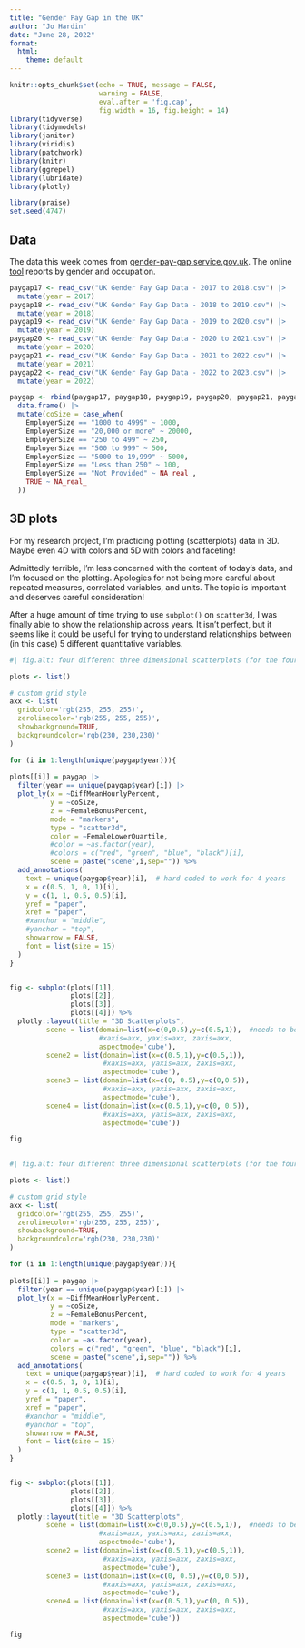 ```yaml
---
title: "Gender Pay Gap in the UK"
author: "Jo Hardin"
date: "June 28, 2022"
format:
  html:
    theme: default
---
```



```r
knitr::opts_chunk$set(echo = TRUE, message = FALSE, 
                      warning = FALSE,
                      eval.after = 'fig.cap', 
                      fig.width = 16, fig.height = 14)
library(tidyverse)
library(tidymodels)
library(janitor)
library(viridis)
library(patchwork)
library(knitr)
library(ggrepel)
library(lubridate)
library(plotly)

library(praise)
set.seed(4747)
```


## Data

The data this week comes from [gender-pay-gap.service.gov.uk](https://gender-pay-gap.service.gov.uk/viewing/download). The online [tool](https://www.ons.gov.uk/employmentandlabourmarket/peopleinwork/earningsandworkinghours/articles/findoutthegenderpaygapforyourjob/2016-12-09) reports by gender and occupation.


```r
paygap17 <- read_csv("UK Gender Pay Gap Data - 2017 to 2018.csv") |>
  mutate(year = 2017)
paygap18 <- read_csv("UK Gender Pay Gap Data - 2018 to 2019.csv") |>
  mutate(year = 2018)
paygap19 <- read_csv("UK Gender Pay Gap Data - 2019 to 2020.csv") |>
  mutate(year = 2019)
paygap20 <- read_csv("UK Gender Pay Gap Data - 2020 to 2021.csv") |>
  mutate(year = 2020)
paygap21 <- read_csv("UK Gender Pay Gap Data - 2021 to 2022.csv") |>
  mutate(year = 2021)
paygap22 <- read_csv("UK Gender Pay Gap Data - 2022 to 2023.csv") |>
  mutate(year = 2022)

paygap <- rbind(paygap17, paygap18, paygap19, paygap20, paygap21, paygap22) |>
  data.frame() |>
  mutate(coSize = case_when(
    EmployerSize == "1000 to 4999" ~ 1000,
    EmployerSize == "20,000 or more" ~ 20000,
    EmployerSize == "250 to 499" ~ 250,
    EmployerSize == "500 to 999" ~ 500,
    EmployerSize == "5000 to 19,999" ~ 5000,
    EmployerSize == "Less than 250" ~ 100,
    EmployerSize == "Not Provided" ~ NA_real_,
    TRUE ~ NA_real_
  ))

```


##  3D plots

For my research project, I'm practicing plotting (scatterplots) data in 3D.  Maybe even 4D with colors and 5D with colors and faceting!

Admittedly terrible, I'm less concerned with the content of today's data, and I'm focused on the plotting.  Apologies for not being 
more careful about repeated measures, correlated variables, and units.  The topic is important and deserves careful consideration!

After a huge amount of time trying to use `subplot()` on `scatter3d`, I was finally able to show the relationship across years.  It isn't perfect, but it seems like it could be useful for trying to understand relationships between (in this case) 5 different quantitative variables.

```r
#| fig.alt: four different three dimensional scatterplots (for the four years 2017, 2018, 2019, 2020).  in the three dimensional scatterplots, the following three variables are displayed -- difference in average hourly payment as a percent, size of the company, and female bonus percent.  additionally, the points are colored along the gradient of the variable measuring the percentage of females in the lower hourly pay quarter.

plots <- list()

# custom grid style
axx <- list(
  gridcolor='rgb(255, 255, 255)',
  zerolinecolor='rgb(255, 255, 255)',
  showbackground=TRUE,
  backgroundcolor='rgb(230, 230,230)'
)

for (i in 1:length(unique(paygap$year))){
  
plots[[i]] = paygap |>
  filter(year == unique(paygap$year)[i]) |>
  plot_ly(x = ~DiffMeanHourlyPercent,
          y = ~coSize,
          z = ~FemaleBonusPercent,
          mode = "markers",
          type = "scatter3d",
          color = ~FemaleLowerQuartile,
          #color = ~as.factor(year),
          #colors = c("red", "green", "blue", "black")[i],
          scene = paste("scene",i,sep="")) %>%
  add_annotations(
    text = unique(paygap$year)[i],  # hard coded to work for 4 years
    x = c(0.5, 1, 0, 1)[i],
    y = c(1, 1, 0.5, 0.5)[i],
    yref = "paper",
    xref = "paper",
    #xanchor = "middle",
    #yanchor = "top",
    showarrow = FALSE,
    font = list(size = 15)
  )
}


fig <- subplot(plots[[1]],
               plots[[2]],
               plots[[3]],
               plots[[4]]) %>%
  plotly::layout(title = "3D Scatterplots",
         scene = list(domain=list(x=c(0,0.5),y=c(0.5,1)),  #needs to be scene and not scene1
                      #xaxis=axx, yaxis=axx, zaxis=axx,
                      aspectmode='cube'),
         scene2 = list(domain=list(x=c(0.5,1),y=c(0.5,1)),
                       #xaxis=axx, yaxis=axx, zaxis=axx,
                       aspectmode='cube'),
         scene3 = list(domain=list(x=c(0, 0.5),y=c(0,0.5)),
                       #xaxis=axx, yaxis=axx, zaxis=axx,
                       aspectmode='cube'),
         scene4 = list(domain=list(x=c(0.5,1),y=c(0, 0.5)),
                       #xaxis=axx, yaxis=axx, zaxis=axx,
                       aspectmode='cube'))

fig
  
```



```r
#| fig.alt: four different three dimensional scatterplots (for the four years 2017, 2018, 2019, 2020).  in the three dimensional scatterplots, the following three variables are displayed -- difference in average hourly payment as a percent, size of the company, and female bonus percent.

plots <- list()

# custom grid style
axx <- list(
  gridcolor='rgb(255, 255, 255)',
  zerolinecolor='rgb(255, 255, 255)',
  showbackground=TRUE,
  backgroundcolor='rgb(230, 230,230)'
)

for (i in 1:length(unique(paygap$year))){
  
plots[[i]] = paygap |>
  filter(year == unique(paygap$year)[i]) |>
  plot_ly(x = ~DiffMeanHourlyPercent,
          y = ~coSize,
          z = ~FemaleBonusPercent,
          mode = "markers",
          type = "scatter3d",
          color = ~as.factor(year),
          colors = c("red", "green", "blue", "black")[i],
          scene = paste("scene",i,sep="")) %>%
  add_annotations(
    text = unique(paygap$year)[i],  # hard coded to work for 4 years
    x = c(0.5, 1, 0, 1)[i],
    y = c(1, 1, 0.5, 0.5)[i],
    yref = "paper",
    xref = "paper",
    #xanchor = "middle",
    #yanchor = "top",
    showarrow = FALSE,
    font = list(size = 15)
  )
}


fig <- subplot(plots[[1]],
               plots[[2]],
               plots[[3]],
               plots[[4]]) %>%
  plotly::layout(title = "3D Scatterplots",
         scene = list(domain=list(x=c(0,0.5),y=c(0.5,1)),  #needs to be scene and not scene1
                      #xaxis=axx, yaxis=axx, zaxis=axx,
                      aspectmode='cube'),
         scene2 = list(domain=list(x=c(0.5,1),y=c(0.5,1)),
                       #xaxis=axx, yaxis=axx, zaxis=axx,
                       aspectmode='cube'),
         scene3 = list(domain=list(x=c(0, 0.5),y=c(0,0.5)),
                       #xaxis=axx, yaxis=axx, zaxis=axx,
                       aspectmode='cube'),
         scene4 = list(domain=list(x=c(0.5,1),y=c(0, 0.5)),
                       #xaxis=axx, yaxis=axx, zaxis=axx,
                       aspectmode='cube'))

fig
  
```



